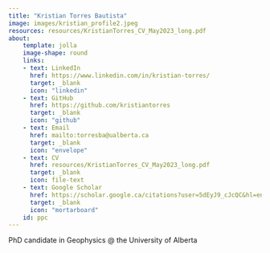 ```yaml
---
title: "Kristian Torres Bautista"
image: images/kristian_profile2.jpeg
resources: resources/KristianTorres_CV_May2023_long.pdf
about:
    template: jolla
    image-shape: round
    links:
    - text: LinkedIn
      href: https://www.linkedin.com/in/kristian-torres/
      target: _blank
      icon: "linkedin"
    - text: GitHub
      href: https://github.com/kristiantorres
      target: _blank
      icon: "github"
    - text: Email
      href: mailto:torresba@ualberta.ca
      target: _blank
      icon: "envelope"
    - text: CV
      href: resources/KristianTorres_CV_May2023_long.pdf
      target: _blank
      icon: file-text
    - text: Google Scholar
      href: https://scholar.google.ca/citations?user=5dEyJ9_cJcQC&hl=en&oi=ao
      target: _blank
      icon: "mortarboard"
    id: ppc
---
```

:::{#ppc}
PhD candidate in Geophysics @ the University of Alberta
:::
